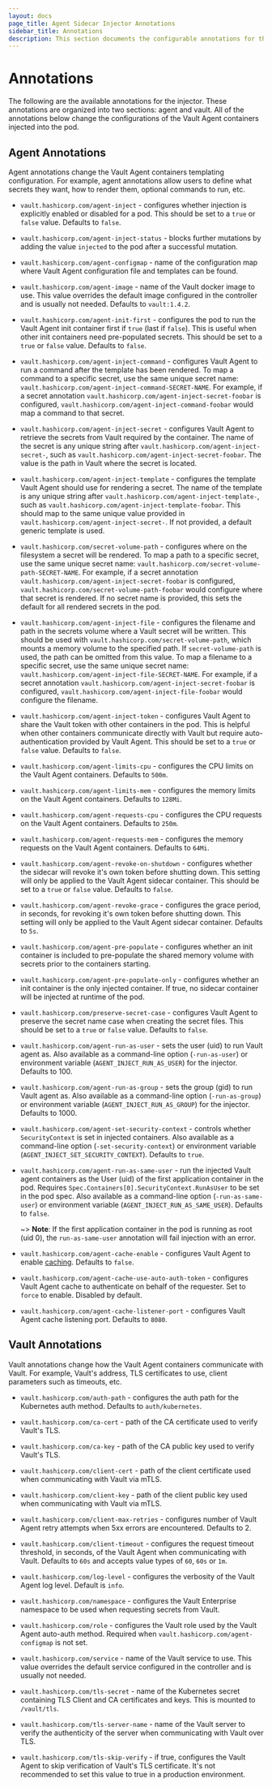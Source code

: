 ```yaml
---
layout: docs
page_title: Agent Sidecar Injector Annotations
sidebar_title: Annotations
description: This section documents the configurable annotations for the Vault Agent Injector.
---
```


# Annotations

The following are the available annotations for the injector. These annotations 
are organized into two sections: agent and vault. All of the annotations below 
change the configurations of the Vault Agent containers injected into the pod.

## Agent Annotations

Agent annotations change the Vault Agent containers templating configuration. For 
example, agent annotations allow users to define what secrets they want, how to render 
them, optional commands to run, etc.

- `vault.hashicorp.com/agent-inject` - configures whether injection is explicitly
  enabled or disabled for a pod. This should be set to a `true` or `false` value.
  Defaults to `false`.

- `vault.hashicorp.com/agent-inject-status` - blocks further mutations
  by adding the value `injected` to the pod after a successful mutation.

- `vault.hashicorp.com/agent-configmap` - name of the configuration map where Vault
  Agent configuration file and templates can be found.

- `vault.hashicorp.com/agent-image` - name of the Vault docker image to use. This
  value overrides the default image configured in the controller and is usually
  not needed. Defaults to `vault:1.4.2`.

- `vault.hashicorp.com/agent-init-first` - configures the pod to run the Vault Agent 
  init container first if `true` (last if `false`). This is useful when other init 
  containers need pre-populated secrets. This should be set to a `true` or `false` 
  value. Defaults to `false`. 

- `vault.hashicorp.com/agent-inject-command` - configures Vault Agent
  to run a command after the template has been rendered. To map a command to a specific 
  secret, use the same unique secret name: `vault.hashicorp.com/agent-inject-command-SECRET-NAME`.
  For example, if a secret annotation `vault.hashicorp.com/agent-inject-secret-foobar` 
  is configured, `vault.hashicorp.com/agent-inject-command-foobar` would map a command 
  to that secret.

- `vault.hashicorp.com/agent-inject-secret` - configures Vault Agent
  to retrieve the secrets from Vault required by the container. The name of the
  secret is any unique string after `vault.hashicorp.com/agent-inject-secret-`,
  such as `vault.hashicorp.com/agent-inject-secret-foobar`. The value is the path
  in Vault where the secret is located.

- `vault.hashicorp.com/agent-inject-template` - configures the template Vault Agent
  should use for rendering a secret. The name of the template is any
  unique string after `vault.hashicorp.com/agent-inject-template-`, such as
  `vault.hashicorp.com/agent-inject-template-foobar`. This should map to the same
  unique value provided in `vault.hashicorp.com/agent-inject-secret-`. If not provided,
  a default generic template is used.

- `vault.hashicorp.com/secret-volume-path` - configures where on the filesystem a secret
  will be rendered. To map a path to a specific secret, use the same unique secret name:
  `vault.hashicorp.com/secret-volume-path-SECRET-NAME`. For example, if a secret annotation
  `vault.hashicorp.com/agent-inject-secret-foobar` is configured,
  `vault.hashicorp.com/secret-volume-path-foobar` would configure where that secret
  is rendered. If no secret name is provided, this sets the default for all rendered
  secrets in the pod.

- `vault.hashicorp.com/agent-inject-file` - configures the filename and path
  in the secrets volume where a Vault secret will be written. This should be used
  with `vault.hashicorp.com/secret-volume-path`, which mounts a memory volume to
  the specified path. If `secret-volume-path` is used, the path can be omitted from
  this value. To map a filename to a specific secret, use the same unique secret name:
  `vault.hashicorp.com/agent-inject-file-SECRET-NAME`. For example, if a secret annotation
  `vault.hashicorp.com/agent-inject-secret-foobar` is configured,
  `vault.hashicorp.com/agent-inject-file-foobar` would configure the filename.

- `vault.hashicorp.com/agent-inject-token` - configures Vault Agent to share the Vault 
  token with other containers in the pod. This is helpful when other containers 
  communicate directly with Vault but require auto-authentication provided by Vault 
  Agent. This should be set to a `true` or `false` value. Defaults to `false`.

- `vault.hashicorp.com/agent-limits-cpu` - configures the CPU limits on the Vault
  Agent containers. Defaults to `500m`.

- `vault.hashicorp.com/agent-limits-mem` - configures the memory limits on the Vault
  Agent containers. Defaults to `128Mi`.

- `vault.hashicorp.com/agent-requests-cpu` - configures the CPU requests on the
  Vault Agent containers. Defaults to `250m`.

- `vault.hashicorp.com/agent-requests-mem` - configures the memory requests on the
  Vault Agent containers. Defaults to `64Mi`.

- `vault.hashicorp.com/agent-revoke-on-shutdown` - configures whether the sidecar 
  will revoke it's own token before shutting down. This setting will only be applied 
  to the Vault Agent sidecar container. This should be set to a `true` or `false` 
  value. Defaults to `false`.

- `vault.hashicorp.com/agent-revoke-grace` - configures the grace period, in seconds, 
  for revoking it's own token before shutting down. This setting will only be applied
  to the Vault Agent sidecar container. Defaults to `5s`.

- `vault.hashicorp.com/agent-pre-populate` - configures whether an init container
  is included to pre-populate the shared memory volume with secrets prior to the
  containers starting.

- `vault.hashicorp.com/agent-pre-populate-only` - configures whether an init container
  is the only injected container. If true, no sidecar container will be injected
  at runtime of the pod.

- `vault.hashicorp.com/preserve-secret-case` - configures Vault Agent to preserve 
  the secret name case when creating the secret files. This should be set to a `true` 
  or `false` value. Defaults to `false`.

- `vault.hashicorp.com/agent-run-as-user` - sets the user (uid) to run Vault
  agent as. Also available as a command-line option (`-run-as-user`) or
  environment variable (`AGENT_INJECT_RUN_AS_USER`) for the injector. Defaults
  to 100.

- `vault.hashicorp.com/agent-run-as-group` - sets the group (gid) to run Vault
  agent as. Also available as a command-line option (`-run-as-group`) or
  environment variable (`AGENT_INJECT_RUN_AS_GROUP`) for the injector. Defaults
  to 1000.

- `vault.hashicorp.com/agent-set-security-context` - controls whether
  `SecurityContext` is set in injected containers. Also available as a
  command-line option (`-set-security-context`) or environment variable
  (`AGENT_INJECT_SET_SECURITY_CONTEXT`). Defaults to `true`.

- `vault.hashicorp.com/agent-run-as-same-user` - run the injected Vault agent
  containers as the User (uid) of the first application container in the pod.
  Requires `Spec.Containers[0].SecurityContext.RunAsUser` to be set in the pod
  spec. Also available as a command-line option (`-run-as-same-user`) or
  environment variable (`AGENT_INJECT_RUN_AS_SAME_USER`). Defaults to `false`.

  ~> **Note**: If the first application container in the pod is running as root
  (uid 0), the `run-as-same-user` annotation will fail injection with an error.

- `vault.hashicorp.com/agent-cache-enable` - configures Vault Agent to enable 
  [caching](/docs/caching). Defaults to `false`.

- `vault.hashicorp.com/agent-cache-use-auto-auth-token` - configures Vault Agent cache 
  to authenticate on behalf of the requester. Set to `force` to enable. Disabled 
  by default.

- `vault.hashicorp.com/agent-cache-listener-port` - configures Vault Agent cache 
  listening port. Defaults to `8080`.


## Vault Annotations

Vault annotations change how the Vault Agent containers communicate with Vault. For 
example, Vault's address, TLS certificates to use, client parameters such as timeouts, 
etc. 

- `vault.hashicorp.com/auth-path` - configures the auth path for the Kubernetes 
  auth method. Defaults to `auth/kubernetes`.

- `vault.hashicorp.com/ca-cert` - path of the CA certificate used to verify Vault's
  TLS.

- `vault.hashicorp.com/ca-key` - path of the CA public key used to verify Vault's
  TLS.

- `vault.hashicorp.com/client-cert` - path of the client certificate used when
  communicating with Vault via mTLS.

- `vault.hashicorp.com/client-key` - path of the client public key used when communicating
  with Vault via mTLS.

- `vault.hashicorp.com/client-max-retries` - configures number of Vault Agent retry
  attempts when 5xx errors are encountered. Defaults to 2.

- `vault.hashicorp.com/client-timeout` - configures the request timeout threshold,
  in seconds, of the Vault Agent when communicating with Vault. Defaults to `60s`
  and accepts value types of `60`, `60s` or `1m`.

- `vault.hashicorp.com/log-level` - configures the verbosity of the Vault Agent 
  log level. Default is `info`.

- `vault.hashicorp.com/namespace` - configures the Vault Enterprise namespace to 
  be used when requesting secrets from Vault.  

- `vault.hashicorp.com/role` - configures the Vault role used by the Vault Agent
  auto-auth method. Required when `vault.hashicorp.com/agent-configmap` is not set.

- `vault.hashicorp.com/service` - name of the Vault service to use. This value
  overrides the default service configured in the controller and is usually not
  needed.

- `vault.hashicorp.com/tls-secret` - name of the Kubernetes secret containing TLS
  Client and CA certificates and keys. This is mounted to `/vault/tls`.

- `vault.hashicorp.com/tls-server-name` - name of the Vault server to verify the
  authenticity of the server when communicating with Vault over TLS.

- `vault.hashicorp.com/tls-skip-verify` - if true, configures the Vault Agent to
  skip verification of Vault's TLS certificate. It's not recommended to set this
  value to true in a production environment.
